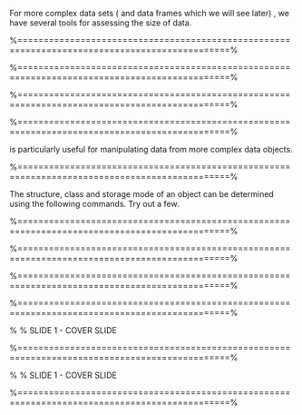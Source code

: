 \frametitle{3.1 Dimensions of a data set}
 \begin{itemize}
 \item We have remarked that some data sets are very large. 
 \item This is perhaps a good place to consider
 summary information about data objects. 
 \item For a simple vector, a useful command to determine
 the length (remark: sample size) is the function \texttt{length()}.
 \end{itemize}
 \begin{framed}
 \texttt{Y=4:18}
 \texttt{length(Y)}
 
 \end{framed}
 For more complex data sets ( and data frames which we will see later) , we have several
 tools for assessing the size of data.

 %==============================================================================================%

 \begin{figure}
 \centering
 \includegraphics[width=1.2\linewidth]{images/dimsiris}
 %\caption{}
 %\label{fig:dimsiris}
 \end{figure}
 
 
 

 %==============================================================================================%

 \frametitle{Column (Variable) names and Row names}
 \begin{itemize}
 \item We can also determine the row names and column names using the functions \texttt{rownames()}
 and \texttt{colnames()}. 
 \item If there are no specific row or column names, the command will just return
 the indices.
 \end{itemize}
 \begin{figure}
 \centering
 \includegraphics[width=1.0\linewidth]{images/colnamesiris}
 %\caption{}
 %\label{fig:colnamesiris}
 \end{figure}
 

 %==============================================================================================%

 \frametitle{3.2 The \texttt{summary()} command}
 \begin{itemize}
 \item The command \texttt{summary()} is one of the most useful commands in \texttt{R}. 
 \item It is a generic function used
 to produce result summaries of the results of various functions. 
 \item The function invokes particular
 methods which depend on the class of the first argument. 
 \item In other words, \texttt{R} picks out the most
 suitable type of summary for that data.
 \end{itemize}

 %==============================================================================================%

 
 
 \begin{figure}
 \centering
 \includegraphics[width=0.99\linewidth]{images/irissummary}
 
 \end{figure}
 \texttt{summary()} is particularly useful for manipulating data from more complex data objects.
 

 %==============================================================================================%

 
 \frametitle{3.3 Structure of a Data Object}
 \large
 The structure, class and storage mode of an object can be determined using the following
 commands. Try out a few.
 \begin{itemize}
 \item  \texttt{str()}
 \item  \texttt{class()}
 \item  \texttt{mode()}
 \end{itemize}
 
 

 %==============================================================================================%

 \begin{figure}
 \centering
 \includegraphics[width=0.7\linewidth]{images/classnile}
 %\caption{}
 %\label{fig:classnile}
 \end{figure}
 
 

 %==============================================================================================%

 \begin{figure}
 \centering
 \includegraphics[width=0.9\linewidth]{images/modeclass}
 
 \end{figure}
 
 

 
 %==============================================================================================%

 \frametitle{Checking and Transforming Types}
 
 \begin{itemize}
 \item The \texttt{is} family of commands can check if an object is of a certain type.

\item The \texttt{as} family of commands can (often) convert an object to a specified type (in some cases not feasible). 
\end{itemize}

 
 
 %==============================================================================================%

 \frametitle{Checking and Transforming Types}
 % % SLIDE 1 - COVER SLIDE
 \begin{figure}
 \centering
 \includegraphics[width=1.2\linewidth]{images/numerictypes}    
 \end{figure}
 
 %==============================================================================================%

 
 \frametitle{Checking and Transforming Types}
 % % SLIDE 1 - COVER SLIDE
 \begin{figure}
 \centering
 \includegraphics[width=1.2\linewidth]{images/typeconversion} 
 \end{figure}
   
 %==============================================================================================%
 
